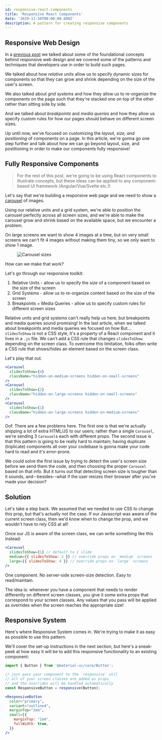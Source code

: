 ```yaml
---
id: responsive-react-components
title: 'Responsive React Components'
date: '2019-11-10T00:00:00.000Z'
description: A pattern for creating responsive components
---
```



## Responsive Web Design

In a [previous post](/responsive-web-design) we talked about some of the foundational concepts behind responsive web design and we covered some of the patterns and techniques that developers use in order to build such pages.

We talked about how _relative units_ allow us to specify dynamic sizes for components so that they can grow and shrink depending on the size of the user's screen.

We also talked about _grid systems_ and how they allow us to re-organize the components on the page such that they're stacked one on top of the other rather than sitting side by side.

And we talked about _breakpoints_ and _media queries_ and how they allow us specify custom rules for how our pages should behave on different screen sizes.

Up until now, we've focused on customizing the _layout, size, and positioning_ of components on a page. In this article, we're gonna go one step further and talk about how we can go beyond layout, size, and postitioning in order to make our components fully responsive!

## Fully Responsive Components

> For the rest of this post, we're going to be using React components to illustrate concepts, but these ideas can be applied to any component-based UI framework (Angular/Vue/Svelte etc.)!

Let's say that we're building a responsive web page and we need to show a [carousel](https://www.nngroup.com/articles/designing-effective-carousels/) of images.

Using our relative units and a grid system, we're able to position the carousel perfectly across all screen sizes, and we're able to make the carousel grow and shrink based on the available space, but we encounter a problem.

On large screens we want to show 4 images at a time, but on very small screens we can't fit 4 images without making them tiny, so we only want to show 1 image.

<Figure>
  <img
    alt="Carousel sizes"
    src="https://raw.githubusercontent.com/tripphamm/react-responsive-system/master/readme-images/carousel-sizes.png"
  />
</Figure>

How can we make that work?

Let's go through our responsive toolkit:

1. Relative Units - allow us to specify the _size_ of a component based on the size of the screen
2. Grid Systems - allow us to re-organize content based on the size of the screen
3. Breakpoints + Media Queries - allow us to specify custom rules for different screen sizes

Relative units and grid systems can't really help us here, but breakpoints and media queries sound promising! In the last article, when we talked about breakpoints and media queries we focused on how
But... `slidesToShow` is not a CSS style, it's a property of a React component and it lives in a `.js` file. We can't add a CSS rule that changes `slidesToShow` depending on the screen class. To overcome this limitation, folks often write a CSS rule that shows/hides an element based on the screen class.

Let's play that out.

```jsx
<Carousel
  slidesToShow={4}
  className="hidden-on-medium-screens hidden-on-small-screens"
/>
<Carousel
  slidesToShow={2}
  className="hidden-on-large-screens hidden-on-small-screens"
/>
<Carousel
  slidesToShow={1}
  className="hidden-on-large-screens hidden-on-medium-screens"
/>
```

Oof. There are a few problems here. The first one is that we're actually shipping a lot of extra HTML/JS to our users; rather than a single `Carousel`, we're sending 3 `Carousel`s each with different props. The second issue is that this pattern is going to be really hard to maintain; having duplicate (triplicate) components all over your codebase is gonna make your code hard to read and it's error-prone.

We could solve the first issue by trying to detect the user's screen size before we send them the code, and then choosing the proper `Carousel` based on that info. But it turns out that detecting screen size is tougher than it sounds, and--besides--what if the user resizes their browser after you've made your decision?

## Solution

Let's take a step back. We assumed that we needed to use CSS to change this prop, but that's actually not the case. If our Javascript was aware of the current screen class, then we'd know when to change the prop, and we wouldn't have to rely CSS at all!

Once our JS is aware of the screen class, we can write something like this instead:

```jsx
<Carousel
  slidesToShow={1} // default to 1 slide
  medium={{ slidesToShow: 2 }} // override props on `medium` screens
  large={{ slidesToShow: 4 }} // override props on `large` screens
/>
```

One component. No server-side screen-size detection. Easy to read/maintain.

The idea is: whenever you have a component that needs to render differently on different screen classes, you give it some extra props that correspond to your screen classes. Any values that you pass will be applied as overrides when the screen reaches the appropriate size!

## Responsive System

Here's where Responsive System comes in. We're trying to make it as easy as possible to use this pattern.

We'll cover the set-up instructions in the next section, but here's a sneak-peek at how easy it will be to add this responsive functionality to an existing component:

```jsx
import { Button } from '@material-ui/core/Button';

// just pass your component to the `responsive` util
// all of your screen classes are added as props
// and the overrides will be handled automatically
const ResponsiveButton = responsive(Button);

<ResponsiveButton
  color="primary",
  variant="outlined",
  marginTop="2em",
  small={{
    marginTop: "1em",
    fullWidth: true,
  }}
/>
```

